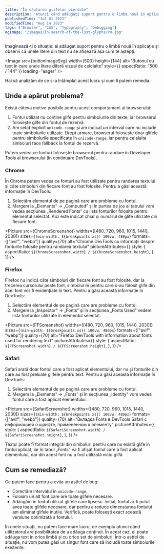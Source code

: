 ```yaml
---
title: "În căutarea glifelor pierdute"
description: "Atunci când adăugați suport pentru o limba nouă în aplicație, unele litere din text nu sunt afișate așa cum vă așteptați. Să vedem de ce s-a întâmplat asta și cum să rezolvăm problema."
publishedTime: "Jul 01 2022"
modifiedTime: "Aug 14 2023"
tags: ["Browser", "CSS", "Typography", "Debugging"]
ogImage: "/images/in-search-of-the-lost-glyphs/ro.jpg"
---
```




Imaginează-ți o situație: ai adăugat suport pentru o limbă nouă în aplicație și observi că unele litere din text nu se afișează așa cum te aștepți.

<Image
  src={buttonImageSvg}
  width={500}
  height={144}
  alt="Butonul cu text în care unele litere diferă vizual de celelalte"
  style={{ aspectRatio: "500 / 144" }}
  loading="eager"
/>

Hai să analizăm de ce s-a întâmplat acest lucru și cum îl putem remedia.

## Unde a apărut problema?

Există câteva motive posibile pentru acest comportament al browserului:

1. Fontul utilizat nu conține glife pentru simbolurile din texte, iar browserul folosește glife din fontul de rezervă.
2. Am setat explicit `unicode-range` și am indicat un interval care nu include toate simbolurile utilizate. Drept urmare, browserul folosește doar glifele pentru simbolurile specificate în `unicode-range`, iar pentru celelalte simboluri face fallback la fontul de rezervă.

Putem vedea ce fonturi folosește browserul pentru randare în Developer Tools al browserului (în continuare DevTools).

### Chrome

În Chrome putem vedea ce fonturi au fost utilizate pentru randarea textului și câte simboluri din fiecare font au fost folosite. Pentru a găsi această informație în DevTools:

1. Selectăm elementul de pe pagină care are probleme cu fontul.
2. Mergem la „Elements” → „Computed” și în partea de jos al tabului vom vedea secțiunea „Rendered Fonts” cu lista fonturilor folosite pentru elementul selectat. Aici este indicat chiar și numărul de glife utilizate din fiecare font.

<Picture
  src={ChromeScreenshot}
  widths={[480, 720, 960, 1015, 1440, 2030]}
  sizes={`(min-width: ${breakpoints.xs}) 100vw, 480px`}
  formats={["avif", "webp"]}
  quality={70}
  alt="Chrome DevTools cu informații despre fonturile folosite pentru randarea textului"
  pictureAttributes={{
    style: {
      aspectRatio: `${ChromeScreenshot.width} / ${ChromeScreenshot.height}`,
    },
  }}
/>

### Firefox

Firefox nu indică câte simboluri din fiecare font au fost folosite, dar la trecerea cursorului peste font, simbolurile pentru care s-au folosit glife din acel font vor fi evidențiate în text. Pentru a găsi această informație în DevTools:

1. Selectăm elementul de pe pagină care are probleme cu fontul.
2. Mergem la „Inspector” → „Fonts” și în secțiunea „Fonts Used” vedem lista fonturilor utilizate în elementul selectat.

<Picture
  src={FFScreenshot}
  widths={[480, 720, 960, 1015, 1440, 2030]}
  sizes={`(min-width: ${breakpoints.xs}) 100vw, 480px`}
  formats={["avif", "webp"]}
  quality={70}
  alt="Firefox DevTools with information about fonts used for rendering text"
  pictureAttributes={{
    style: {
      aspectRatio: `${FFScreenshot.width} / ${FFScreenshot.height}`,
    },
  }}
/>

### Safari

Safari arată doar fontul care a fost aplicat elementului, dar nu și fonturile din care au fost preluate glifele pentru text. Pentru a găsi această informație în DevTools:

1. Selectăm elementul de pe pagină care are probleme cu fontul.
2. Mergem la „Elements” → „Fonts” și în secțiunea „Identity” vom vedea fontul care a fost aplicat elementului.

<Picture
  src={SafariScreenshot}
  widths={[480, 720, 960, 1015, 1440, 2030]}
  sizes={`(min-width: ${breakpoints.xs}) 100vw, 480px`}
  formats={["avif", "webp"]}
  quality={70}
  alt="Вкладка Fonts в DevTools Safari с информацией о шрифте, применённом к элементу"
  pictureAttributes={{
    style: {
      aspectRatio: `${SafariScreenshot.width} / ${SafariScreenshot.height}`,
    },
  }}
/>

Textul poate fi format integral din simboluri pentru care nu există glife în fontul aplicat, iar în tabul „Fonts” va fi afișat fontul care a fost aplicat elementului, dar din acest font nu a fost utilizată nicio glifă.

## Cum se remediază?

Ce putem face pentru a evita un astfel de bug:

- Corectăm intervalul în `unicode-range`.
- Folosim un alt font care are toate glifele necesare.
- Adăugăm în fontul utilizat glifele care lipsesc. Inițial, fontul ar fi putut avea toate glifele necesare, dar pentru a reduce dimensiunea fontului am eliminat glifele inutile. Verifică, poate folosești exact această versiune optimizată a fontului.

În unele situații, nu putem face mare lucru, de exemplu atunci când utilizatorul are posibilitatea de a adăuga conținut. În acest caz, el poate adăuga text în orice limbă și cu orice set de simboluri. Într-o astfel de situație, nu vom putea găsi un singur font care să includă toate simbolurile existente.
